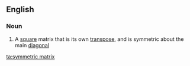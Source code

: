 ==English==

===Noun===
{{wikipedia}}
{{en-noun|sg=[[symmetric]] [[matrix]]|symmetric matrices}}

#{{maths}} A [[square]] matrix that is its own [[transpose]], and is symmetric about the main [[diagonal]]

[[ta:symmetric matrix]]